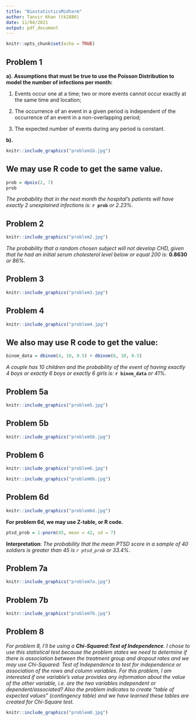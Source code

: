 ```yaml
---
title: "BiostatisticsMidterm"
author: Tanvir Khan (tk2886)
date: 11/04/2021
output: pdf_document
---
```


```r
knitr::opts_chunk$set(echo = TRUE)
```

## **Problem 1**

**a).**
**Assumptions that must be true to use the Poisson Distribution to model the number of infections per month:**

1. Events occur one at a time; two or more events cannot occur exactly at the same time and location;

2. The occurrence of an event in a given period is independent of the occurrence of an event in a non-overlapping period;

3. The expected number of events during any period is constant.

**b).**
```r
knitr::include_graphics("problem1b.jpg")
```

## We may use R code to get the same value. 
```r

prob = dpois(2, 7)
prob
```
*The probability that in the next month the hospital's patients will have exactly 2 unexplained infections is:* **`r prob`** *or 2.23%.*

\newpage

## **Problem 2**
```r
knitr::include_graphics("problem2.jpg")
```
*The probability that a random chosen subject will not develop CHD, given that he had an initial serum cholesterol level below or equal 200 is:* **0.8630** *or 86%*. 


\newpage


## **Problem 3**
```r
knitr::include_graphics("problem3.jpg")
```


\newpage


## **Problem 4**
```r
knitr::include_graphics("problem4.jpg")
```

## We also may use R code to get the value:
```r
binom_data = dbinom(4, 10, 0.5) + dbinom(6, 10, 0.5)
```
*A couple has 10 children and the probability of the event of having exactly 4 boys or exactly 6 boys or exactly 6 girls is:* **`r binom_data`** *or 41%.*

\newpage


## **Problem 5a**
```r
knitr::include_graphics("problem5.jpg")
```


## **Problem 5b**
```r
knitr::include_graphics("problem5b.jpg")
```


\newpage


## **Problem 6**
```r
knitr::include_graphics("problem6.jpg")
```


```r
knitr::include_graphics("problem6b.jpg")
```


\newpage

## **Problem 6d**
```r
knitr::include_graphics("problem6d.jpg")
```
**For problem 6d, we may use Z-table, or R code.** 
```r
ptsd_prob = 1-pnorm(45, mean = 42, sd = 7)
```

**Interpretation**: *The probability that the mean PTSD score in a sample of 40 soldiers is greater than 45 is `r ptsd_prob` or 33.4%*. 

\newpage


## **Problem 7a**
```r
knitr::include_graphics("problem7a.jpg")
```

## **Problem 7b**
```r
knitr::include_graphics("problem7b.jpg")
```


\newpage


## **Problem 8**

*For problem 8, I'll be using a **Chi-Squared:Test of Independence**. I chose to use this statistical test because the problem states we need to determine if there is association between the treatment group and dropout rates and we may use Chi-Squared: Test of Independence to test for independence or association of the rows and column variables. For this problem, I am interested if one variable's value provides any information about the value of the other variable, i.e. are the two variables independent or dependent/associated? Also the problem indicates to create "table of expected values" (contingency table) and we have learned these tables are created for Chi-Square test.*
```r
knitr::include_graphics("problem8.jpg")
```

